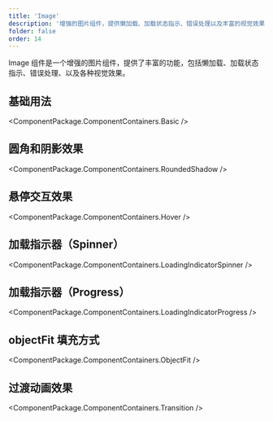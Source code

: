 ```yaml
---
title: 'Image'
description: '增强的图片组件，提供懒加载、加载状态指示、错误处理以及丰富的视觉效果'
folder: false
order: 14
---
```



Image 组件是一个增强的图片组件，提供了丰富的功能，包括懒加载、加载状态指示、错误处理、以及各种视觉效果。

## 基础用法

<ComponentPackage.ComponentContainers.Basic />

## 圆角和阴影效果

<ComponentPackage.ComponentContainers.RoundedShadow />

## 悬停交互效果

<ComponentPackage.ComponentContainers.Hover />

## 加载指示器（Spinner）

<ComponentPackage.ComponentContainers.LoadingIndicatorSpinner />

## 加载指示器（Progress）

<ComponentPackage.ComponentContainers.LoadingIndicatorProgress />

## objectFit 填充方式

<ComponentPackage.ComponentContainers.ObjectFit />

## 过渡动画效果

<ComponentPackage.ComponentContainers.Transition />
